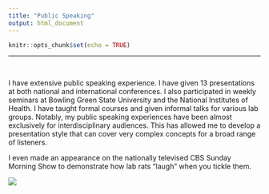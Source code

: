 ```yaml
---
title: "Public Speaking"
output: html_document
---
```


```r
knitr::opts_chunk$set(echo = TRUE)
```
---
&nbsp;
&nbsp;


  I have extensive public speaking experience.  I have given 13 presentations at both national and international conferences.  I also participated in weekly seminars at Bowling Green State University and the National Institutes of Health.  I have taught formal courses and given informal talks for various lab groups.  Notably, my public speaking experiences have been almost exclusively for interdisciplinary audiences. This has allowed me to develop a presentation style that can cover very complex concepts for a broad range of listeners. 
  
  I even made an appearance on the nationally televised CBS Sunday Morning Show to demonstrate how lab rats "laugh" when you tickle them.  
	

[![](C:\\Users\\owner\\Desktop\\Website\\news.bmp)](http://www.cbsnews.com/news/a-surprising-look-at-rats/)
